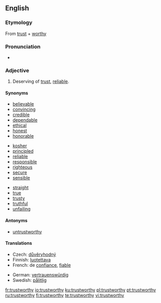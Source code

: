 ==English==

===Etymology===
From [[trust]] + [[worthy]]

===Pronunciation===
* {{audio|en-us-trustworthy.ogg|Audio (US)}}

===Adjective===
{{wikipedia|Trust (social sciences)}}
{{en-adj}}

# Deserving of [[trust]], [[reliable]].

====Synonyms====
{{top3}}
* [[believable]]
* [[convincing]]
* [[credible]]
* [[dependable]]
* [[ethical]]
* [[honest]]
* [[honorable]]
{{mid3}}
* [[kosher]]
* [[principled]]
* [[reliable]]
* [[responsible]]
* [[righteous]]
* [[secure]]
* [[sensible]]
{{mid3}}
* [[straight]]
* [[true]]
* [[trusty]]
* [[truthful]]
* [[unfailing]]
{{bottom}}

====Antonyms====
* [[untrustworthy]]

====Translations====
{{trans-top|reliable}}
* Czech: [[důvěryhodný]] {{m}}
* Finnish: [[luotettava]]
* French: de [[confiance]], [[fiable]]
{{trans-mid}}
* German: [[vertrauenswürdig]]
* Swedish: [[pålitlig]]
{{trans-bottom}}

[[fr:trustworthy]]
[[io:trustworthy]]
[[ku:trustworthy]]
[[pl:trustworthy]]
[[pt:trustworthy]]
[[ru:trustworthy]]
[[fi:trustworthy]]
[[te:trustworthy]]
[[vi:trustworthy]]